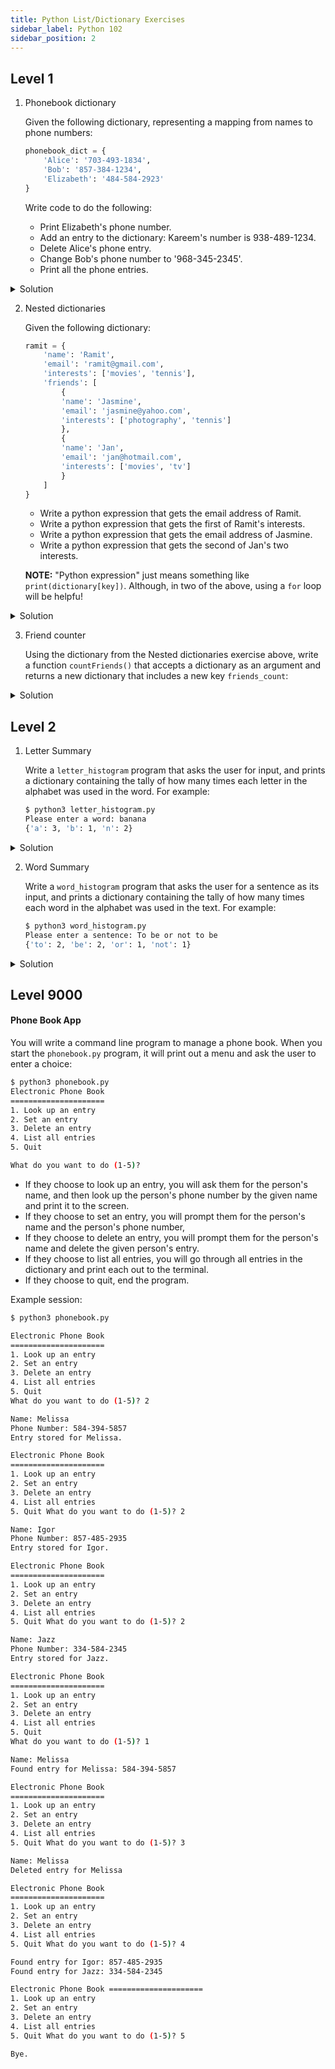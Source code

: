 ```yaml
---
title: Python List/Dictionary Exercises
sidebar_label: Python 102
sidebar_position: 2
---
```


## Level 1

1. Phonebook dictionary

    Given the following dictionary, representing a mapping from names to phone numbers:

    ```py
    phonebook_dict = {
        'Alice': '703-493-1834',
        'Bob': '857-384-1234',
        'Elizabeth': '484-584-2923'
    }
    ```

    Write code to do the following:

    - Print Elizabeth's phone number.
    - Add an entry to the dictionary: Kareem's number is 938-489-1234.
    - Delete Alice's phone entry.
    - Change Bob's phone number to '968-345-2345'.
    - Print all the phone entries.


<details>
    <summary>Solution</summary>
    ```py
    # Print Elizabeth's phone number.

    print(phonebook_dict['Elizabeth'])

    # Add an entry to the dictionary: Kareem's number is 938-489-1234.
    phonebook_dict['Kareem'] = '938-489-1234'

    # #Delete Alice's phone entry.
    del phonebook_dict['Alice']

    # Change Bob's phone number to '968-345-2345'.
    phonebook_dict['Bob'] = '968-345-2345'

    # Print all the phone entries.
    for person in phonebook_dict:
        print('%s: %s' % (person, phonebook_dict[person]))

    # #Print all the phone entries, alternative version
    for person, phone in phonebook_dict.items():
        print("%s: %s" % (person, phone))
    ```
</details>

2. Nested dictionaries

    Given the following dictionary:

    ```py
    ramit = {
        'name': 'Ramit',
        'email': 'ramit@gmail.com',
        'interests': ['movies', 'tennis'],
        'friends': [
            {
            'name': 'Jasmine',
            'email': 'jasmine@yahoo.com',
            'interests': ['photography', 'tennis']
            },
            {
            'name': 'Jan',
            'email': 'jan@hotmail.com',
            'interests': ['movies', 'tv']
            }
        ]
    }
    ```

    - Write a python expression that gets the email address of Ramit.
    - Write a python expression that gets the first of Ramit's interests.
    - Write a python expression that gets the email address of Jasmine.
    - Write a python expression that gets the second of Jan's two interests.

    **NOTE:**
    "Python expression" just means something like `print(dictionary[key])`. Although, in two of the above, using a `for` loop will be helpfu!

<details>
    <summary>Solution</summary>
    ```py

    # Write a python expression that gets the email address of Ramit.
    print(ramit['email'])

    # Write a python expression that gets the first of Ramit's interests.
    print(ramit['interests'][0])

    # Write a python expression that gets the email address of Jasmine.
    for f in ramit['friends']:
        if f['name'] == 'Jasmine':
            print(f['email'])

    # Write a python expression that gets the second of Jan's two interests.
    for f in ramit['friends']:
        if f['name'] == 'Jan':
            print(f['interests'][1])
    ```
</details>


3. Friend counter

    Using the dictionary from the Nested dictionaries exercise above, write a function `countFriends()` that accepts a dictionary as an argument and returns a new dictionary that includes a new key `friends_count`:

<details>
<summary>Solution</summary>
    ```py
    # Solution 1
    def countFriends2(someDictionary):
        newDictionary = someDictionary.copy()
        newDictionary["friends_count"] = len(newDictionary['friends'])
        return newDictionary

    # Printing the result is optional,
    # but is the easiest way to verify the update
    print(countFriends2(ramit))
    ```
</details>

## Level 2

1. Letter Summary

    Write a `letter_histogram` program that asks the user for input, and prints a dictionary containing the tally of how many times each letter in the alphabet was used in the word. For example:

    ```sh
    $ python3 letter_histogram.py
    Please enter a word: banana
    {'a': 3, 'b': 1, 'n': 2}
    ```

<details>
    <summary>Solution</summary>
    ```py
    def letter_histogram(word):
        histogram = {}
        for l in word:
            if l in histogram:
                histogram[l] = histogram[l] + 1
            else:
                histogram[l] = 1
        return histogram

    print(letter_histogram('abracadabrabarracuda'))
    ```
</details>

2. Word Summary

    Write a `word_histogram` program that asks the user for a sentence as its input, and prints a dictionary containing the tally of how many times each word in the alphabet was used in the text. For example:

    ```sh
    $ python3 word_histogram.py
    Please enter a sentence: To be or not to be
    {'to': 2, 'be': 2, 'or': 1, 'not': 1}
    ```

<details>
    <summary>Solution</summary>
    ```py
    def word_histogram(paragraph):
        histogram = {}
        word_list = paragraph.split()
        for word in word_list:
            if word in histogram:
                histogram[word] = histogram[word] + 1
            else:
                histogram[word] = 1
        return histogram

    print(word_histogram('to be or not to be'))
    ```
</details>

## Level 9000

#### Phone Book App

You will write a command line program to manage a phone book. When you start the `phonebook.py` program, it will print out a menu and ask the user to enter a choice:

```sh
$ python3 phonebook.py
Electronic Phone Book
=====================
1. Look up an entry
2. Set an entry
3. Delete an entry
4. List all entries
5. Quit

What do you want to do (1-5)?
```

- If they choose to look up an entry, you will ask them for the person's name, and then look up the person's phone number by the given name and print it to the screen.
- If they choose to set an entry, you will prompt them for the person's name and the person's phone number,
- If they choose to delete an entry, you will prompt them for the person's name and delete the given person's entry.
- If they choose to list all entries, you will go through all entries in the dictionary and print each out to the terminal.
- If they choose to quit, end the program.

Example session:

```sh
$ python3 phonebook.py

Electronic Phone Book
=====================
1. Look up an entry
2. Set an entry
3. Delete an entry
4. List all entries
5. Quit
What do you want to do (1-5)? 2

Name: Melissa
Phone Number: 584-394-5857
Entry stored for Melissa.

Electronic Phone Book
=====================
1. Look up an entry
2. Set an entry
3. Delete an entry
4. List all entries
5. Quit What do you want to do (1-5)? 2

Name: Igor
Phone Number: 857-485-2935
Entry stored for Igor.

Electronic Phone Book
=====================
1. Look up an entry
2. Set an entry
3. Delete an entry
4. List all entries
5. Quit What do you want to do (1-5)? 2

Name: Jazz
Phone Number: 334-584-2345
Entry stored for Jazz.

Electronic Phone Book
=====================
1. Look up an entry
2. Set an entry
3. Delete an entry
4. List all entries
5. Quit
What do you want to do (1-5)? 1

Name: Melissa
Found entry for Melissa: 584-394-5857

Electronic Phone Book
=====================
1. Look up an entry
2. Set an entry
3. Delete an entry
4. List all entries
5. Quit What do you want to do (1-5)? 3

Name: Melissa
Deleted entry for Melissa

Electronic Phone Book
=====================
1. Look up an entry
2. Set an entry
3. Delete an entry
4. List all entries
5. Quit What do you want to do (1-5)? 4

Found entry for Igor: 857-485-2935
Found entry for Jazz: 334-584-2345

Electronic Phone Book =====================
1. Look up an entry
2. Set an entry
3. Delete an entry
4. List all entries
5. Quit What do you want to do (1-5)? 5

Bye.
```
